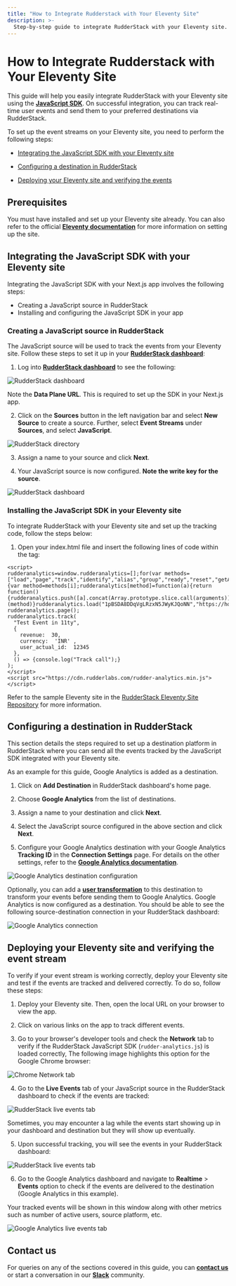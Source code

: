 ```yaml
---
title: "How to Integrate Rudderstack with Your Eleventy Site"
description: >-
  Step-by-step guide to integrate RudderStack with your Eleventy site.
---
```


# How to Integrate Rudderstack with Your Eleventy Site

This guide will help you easily integrate RudderStack with your Eleventy site using the [**JavaScript SDK**](https://rudderstack.com/docs/stream-sources/rudderstack-sdk-integration-guides/rudderstack-javascript-sdk/). On successful integration, you can track real-time user events and send them to your preferred destinations via RudderStack.

To set up the event streams on your Eleventy site, you need to perform the following steps:

- [Integrating the JavaScript SDK with your Eleventy site](#step1)

- [Configuring a destination in RudderStack](#step2)

- [Deploying your Eleventy site and verifying the events](#step3)

## Prerequisites

You must have installed and set up your Eleventy site already. You can also refer to the official [**Eleventy documentation**](https://www.11ty.dev/docs/getting-started/) for more information on setting up the site.

## <a name="step1">Integrating the JavaScript SDK with your Eleventy site</a>

Integrating the JavaScript SDK with your Next.js app involves the following steps:

- Creating a JavaScript source in RudderStack 
- Installing and configuring the JavaScript SDK in your app

### <a name="step1.1">Creating a JavaScript source in RudderStack</a>

The JavaScript source will be used to track the events from your Eleventy site. Follow these steps to set it up in your [**RudderStack dashboard**](https://app.rudderstack.com/):

1. Log into [**RudderStack dashboard**](https://app.rudderstack.com/) to see the following:

<img src="../../../assets/user-guides/rudderstack-dashboard.png" alt="RudderStack dashboard" />

<div class="infoBlock">

Note the <strong>Data Plane URL</strong>. This is required to set up the SDK in your Next.js app.
</div>

2. Click on the **Sources** button in the left navigation bar and select **New Source** to create a source. Further, select **Event Streams** under **Sources**, and select **JavaScript**.

<img src="../../../assets/user-guides/rudderstack-directory.png" alt="RudderStack directory" />

3. Assign a name to your source and click **Next**.

4. Your JavaScript source is now configured. **Note the write key for the source**.

<img src="../../../assets/user-guides/javascript-writekey.png" alt="RudderStack dashboard" />

### <a name="step1.2">Installing the JavaScript SDK in your Eleventy site</a>

To integrate RudderStack with your Eleventy site and set up the tracking code, follow the steps below:

1. Open your index.html file and insert the following lines of code within the tag:

```
<script> 
rudderanalytics=window.rudderanalytics=[];for(var methods=["load","page","track","identify","alias","group","ready","reset","getAnonymousId","setAnonymousId"],i=0;i<methods.length;i++){var method=methods[i];rudderanalytics[method]=function(a){return function(){rudderanalytics.push([a].concat(Array.prototype.slice.call(arguments)))}}(method)}rudderanalytics.load("1pBSDA8DDqVgLRzxN5JWyKJQoNN","https://hosted.rudderlabs.com"),
rudderanalytics.page();
rudderanalytics.track(
  "Test Event in 11ty",
  {
    revenue:  30,
    currency:  'INR' ,
    user_actual_id:  12345
  }, 
  () => {console.log("Track call");}
);
</script>
<script src="https://cdn.rudderlabs.com/rudder-analytics.min.js"></script>

```


<div class="infoBlock">

Refer to the sample Eleventy site in the <a href="https://github.com/rudderlabs/rudder-analytics-eleventy">RudderStack Eleventy Site Repository</a> for more information.
</div>

## <a name="step2">Configuring a destination in RudderStack</a>

This section details the steps required to set up a destination platform in RudderStack where you can send all the events tracked by the JavaScript SDK integrated with your Eleventy site.

As an example for this guide, Google Analytics is added as a destination.

1. Click on **Add Destination** in RudderStack dashboard's home page.

2. Choose **Google Analytics** from the list of destinations.

3. Assign a name to your destination and click **Next**.

4. Select the JavaScript source configured in the above section and click **Next**.

5. Configure your Google Analytics destination with your Google Analytics **Tracking ID** in the **Connection Settings** page. For details on the other settings, refer to the [**Google Analytics documentation**]().

<img src="../../../assets/user-guides/ga-settings.png" alt="Google Analytics destination configuration" />

Optionally, you can add a [**user transformation**](https://rudderstack.com/docs/transformations/) to this destination to transform your events before sending them to Google Analytics. Google Analytics is now configured as a destination. You should be able to see the following source-destination connection in your RudderStack dashboard:

<img src="../../../assets/user-guides/rudderstack-ga-connection.png" alt="Google Analytics connection" />

## <a name="step3">Deploying your Eleventy site and verifying the event stream</a>

To verify if your event stream is working correctly, deploy your Eleventy site and test if the events are tracked and delivered correctly. To do so, follow these steps:

1. Deploy your Eleventy site. Then, open the local URL on your browser to view the app.

2. Click on various links on the app to track different events.

3. Go to your browser's developer tools and check the **Network** tab to verify if the RudderStack JavaScript SDK (`rudder-analytics.js`) is loaded correctly,  The following image highlights this option for the Google Chrome browser:

<img src="../../../assets/user-guides/browser-network-tab.png" alt="Chrome Network tab" />

4. Go to the **Live Events** tab of your JavaScript source in the RudderStack dashboard to check if the events are tracked:

<img src="../../../assets/user-guides/live-events.png" alt="RudderStack live events tab" />

<div class="infoBlock">

Sometimes, you may encounter a lag while the events start showing up in your dashboard and destination but they will show up eventually.
</div>

5. Upon successful tracking, you will see the events in your RudderStack dashboard:

<img src="../../../assets/user-guides/successful-live-events.png" alt="RudderStack live events tab" />

6. Go to the Google Analytics dashboard and navigate to **Realtime** > **Events** option to check if the events are delivered to the destination (Google Analytics in this example).

Your tracked events will be shown in this window along with other metrics such as number of active users, source platform, etc.

<img src="../../../assets/user-guides/ga-live-events.png" alt="Google Analytics live events tab" />

## Contact us

For queries on any of the sections covered in this guide, you can [**contact us**](mailto:%20docs@rudderstack.com) or start a conversation in our [**Slack**](https://rudderstack.com/join-rudderstack-slack-community) community.